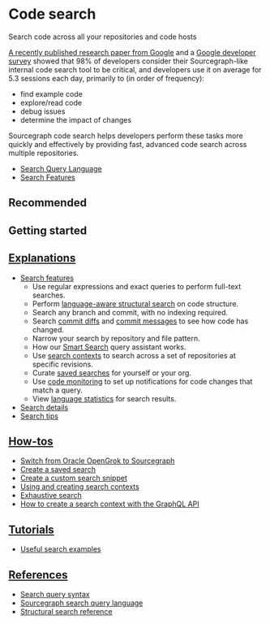 # Code search

<p className="subtitle">Search code across all your repositories and code hosts</p>

[A recently published research paper from Google](https://static.googleusercontent.com/media/research.google.com/en//pubs/archive/43835.pdf) and a [Google developer survey](https://docs.google.com/document/d/1LQxLk4E3lrb3fIsVKlANu_pUjnILteoWMMNiJQmqNVU/edit#heading=h.xxziwxixfqq3) showed that 98% of developers consider their Sourcegraph-like internal code search tool to be critical, and developers use it on average for 5.3 sessions each day, primarily to (in order of frequency):

- find example code
- explore/read code
- debug issues
- determine the impact of changes

Sourcegraph code search helps developers perform these tasks more quickly and effectively by providing fast, advanced code search across multiple repositories.

- [Search Query Language](/code_search/reference/queries)
- [Search Features](/code_search/explanations/features)

## Recommended

<LinkCards>

  <LinkCard href="https://about.sourcegraph.com/get-started?t=enterprise" imgSrc="https://sourcegraph.com/.assets/img/sourcegraph-mark.svg" imgAlt="Sourcegraph" title="Get single-tenant instance managed by Sourcegraph." description="Sign up and get a 30 day free trial for your team." />

</LinkCards>

## Getting started

<QuickLinks>

<QuickLink title="New to Code Search?" icon='lightbulb' href="/code_search/tutorials/examples" description="See search examples for inspiration." />

<QuickLink title="Intro to code search video" icon='lightbulb' href="https://www.youtube.com/watch?v=GQj5jXdON3A" description="Watch the intro to code search video to see what you can do with Sourcegraph search." />

<QuickLink title="Learn the search syntax" icon='lightbulb' href="/code_search/reference/queries" description="Learn the search syntax for writing powerful search queries." />

</QuickLinks>


## [Explanations](/code_search/explanations/index)

- [Search features](/code_search/explanations/features)
  - Use regular expressions and exact queries to perform full-text searches.
  - Perform [language-aware structural search](e/code_search/xplanations/features#language-aware-structural-code-search) on code structure.
  - Search any branch and commit, with no indexing required.
  - Search [commit diffs](/code_search/explanations/features#commit-diff-search) and [commit messages](explanations/features#commit-message-search) to see how code has changed.
  - Narrow your search by repository and file pattern.
  - How our [Smart Search](/code_search/explanations/features#smart-search) query assistant works.
  - Use [search contexts](/code_search/explanations/features#search-contexts) to search across a set of repositories at specific revisions.
  - Curate [saved searches](/code_search/explanations/features#saved-searches) for yourself or your org.
  - Use [code monitoring](/code_monitoring/index) to set up notifications for code changes that match a query.
  - View [language statistics](/code_search/explanations/features#statistics) for search results.
- [Search details](/code_search/explanations/search_details)
- [Search tips](/code_search/explanations/tips)

## [How-tos](/code_search/how-to/index)

- [Switch from Oracle OpenGrok to Sourcegraph](/code_search/how-to/opengrok)
- [Create a saved search](/code_search/how-to/saved_searches)
- [Create a custom search snippet](/code_search/how-to/snippets)
- [Using and creating search contexts](/code_search/how-to/search_contexts)
- [Exhaustive search](/code_search/how-to/exhaustive)
- [How to create a search context with the GraphQL API](/code_search/how-to/create_search_context_graphql)


## [Tutorials](/code_search/tutorials/index)

- [Useful search examples](/code_search/tutorials/examples)

## [References](/code_search/reference/index)

- [Search query syntax](/code_search/reference/queries)
- [Sourcegraph search query language](/code_search/reference/language)
- [Structural search reference](/code_search/reference/structural)
